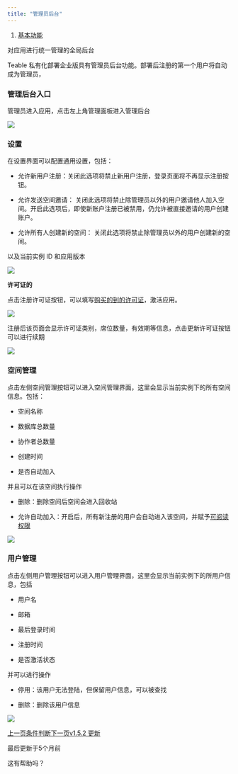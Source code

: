```yaml
---
title: "管理员后台"
---
```


1. [基本功能](/ji-ben-gong-neng)

对应用进行统一管理的全局后台

Teable 私有化部署企业版具有管理员后台功能。部署后注册的第一个用户将自动成为管理员，

### 管理后台入口

管理员进入应用，点击左上角管理面板进入管理后台

![](/images/ji-ben-gong-neng/files%2Fv0%2Fb%2Fgitbook-x-prod.appspot.com%2Fo%2Fspaces%252F3UAxYOALe4vISZRKICva%252Fuploads%252FiVW9P5UJCouz09vV8WoK%252Fimage.png)

### 设置

在设置界面可以配置通用设置，包括：

* 允许新用户注册：关闭此选项将禁止新用户注册，登录页面将不再显示注册按钮。

* 允许发送空间邀请： 关闭此选项将禁止除管理员以外的用户邀请他人加入空间。开启此选项后，即使新账户注册已被禁用，仍允许被直接邀请的用户创建账户。

* 允许所有人创建新的空间： 关闭此选项将禁止除管理员以外的用户创建新的空间。

以及当前实例 ID 和应用版本

![](/images/ji-ben-gong-neng/files%2Fv0%2Fb%2Fgitbook-x-prod.appspot.com%2Fo%2Fspaces%252F3UAxYOALe4vISZRKICva%252Fuploads%252FHAHTWUhGg3ONoXlwpNR6%252Fimage.png)

**许可证的**

点击注册许可证按钮，可以填写[购买的到的许可证](https://app.teable.cn/setting/license-plan)，激活应用。

![](/images/ji-ben-gong-neng/files%2Fv0%2Fb%2Fgitbook-x-prod.appspot.com%2Fo%2Fspaces%252F3UAxYOALe4vISZRKICva%252Fuploads%252FoxaYaCbzfXriUlWfhFzm%252Fimage.png)

注册后该页面会显示许可证类别，席位数量，有效期等信息，点击更新许可证按钮可以进行续期

![](/images/ji-ben-gong-neng/files%2Fv0%2Fb%2Fgitbook-x-prod.appspot.com%2Fo%2Fspaces%252F3UAxYOALe4vISZRKICva%252Fuploads%252FS6tILFUotcDJWxWbp0UI%252Fimage.png)

### 空间管理

点击左侧空间管理按钮可以进入空间管理界面，这里会显示当前实例下的所有空间信息。包括：

* 空间名称

* 数据库总数量

* 协作者总数量

* 创建时间

* 是否自动加入

并且可以在该空间执行操作

* 删除：删除空间后空间会进入回收站

* 允许自动加入：开启后，所有新注册的用户会自动进入该空间，并赋予[可阅读权限](/ji-ben-gong-neng/xie-zuo/xie-zuo-quan-xian)

![](/images/ji-ben-gong-neng/files%2Fv0%2Fb%2Fgitbook-x-prod.appspot.com%2Fo%2Fspaces%252F3UAxYOALe4vISZRKICva%252Fuploads%252FTfYnQTVSY1M40oHVtWxM%252Fimage.png)

### 用户管理

点击左侧用户管理按钮可以进入用户管理界面，这里会显示当前实例下的所用户信息，包括

* 用户名

* 邮箱

* 最后登录时间

* 注册时间

* 是否激活状态

并可以进行操作

* 停用：该用户无法登陆，但保留用户信息，可以被查找

* 删除：删除该用户信息

![](/images/ji-ben-gong-neng/files%2Fv0%2Fb%2Fgitbook-x-prod.appspot.com%2Fo%2Fspaces%252F3UAxYOALe4vISZRKICva%252Fuploads%252Fp2UJzxQwxLcItnHEr5xW%252Fimage.png)

[上一页条件判断](/ji-ben-gong-neng/zi-dong-hua/tiao-jian-pan-duan)[下一页v1.5.2 更新](/geng-xin-ri-zhi/v1.5.2-geng-xin)

最后更新于5个月前

这有帮助吗？
